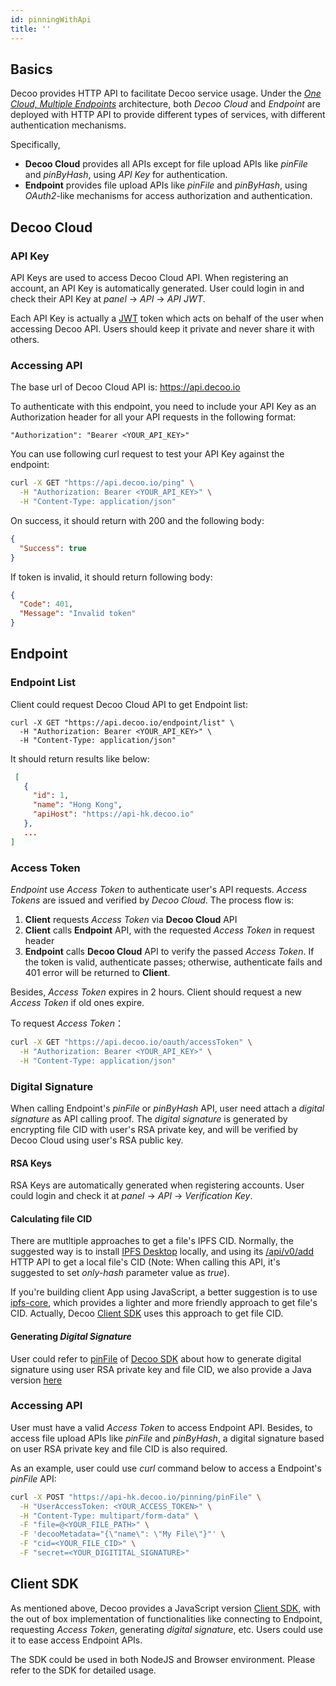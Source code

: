 ```yaml
---
id: pinningWithApi
title: ''
---
```


## Basics

Decoo provides HTTP API to facilitate Decoo service usage. Under the *[One Cloud, Multiple Endpoints](general/architecture.mdx)* architecture, both *Decoo Cloud* and *Endpoint* are deployed with HTTP API to provide different types of services, with different authentication mechanisms. 

Specifically,
- **Decoo Cloud** provides all APIs except for file upload APIs like *pinFile* and *pinByHash*, using *API Key* for authentication.
- **Endpoint** provides file upload APIs like *pinFile* and *pinByHash*, using *OAuth2*-like mechanisms for access authorization and authentication.


## Decoo Cloud

### API Key

API Keys are used to access Decoo Cloud API. When registering an account, an API Key is automatically generated. User could login in and check their API Key at *panel* -> *API* -> *API JWT*.

Each API Key is actually a [JWT](https://jwt.io/) token which acts on behalf of the user when accessing Decoo API. Users should keep it private and never share it with others.

### Accessing API

The base url of Decoo Cloud API is: https://api.decoo.io

To authenticate with this endpoint, you need to include your API Key as an Authorization header for all your API requests in the following format:
```
"Authorization": "Bearer <YOUR_API_KEY>"
```

You can use following curl request to test your API Key against the endpoint:

```bash
curl -X GET "https://api.decoo.io/ping" \
  -H "Authorization: Bearer <YOUR_API_KEY>" \
  -H "Content-Type: application/json"
```

On success, it should return with 200 and the following body:
```json
{
  "Success": true
}
```

If token is invalid, it should return following body:
```json
{
  "Code": 401,
  "Message": "Invalid token"
}
```


## Endpoint

### Endpoint List

Client could request Decoo Cloud API to get Endpoint list:
```
curl -X GET "https://api.decoo.io/endpoint/list" \
  -H "Authorization: Bearer <YOUR_API_KEY>" \
  -H "Content-Type: application/json"
```

It should return results like below:
```json
 [
   {
     "id": 1,
     "name": "Hong Kong",
     "apiHost": "https://api-hk.decoo.io"
   },
   ...
]
```


### Access Token

*Endpoint* use *Access Token* to authenticate user's API requests. *Access Tokens* are issued and verified by *Decoo Cloud*. The process flow is:
1. **Client** requests *Access Token* via **Decoo Cloud** API
2. **Client** calls **Endpoint** API, with the requested *Access Token* in request header
3. **Endpoint** calls **Decoo Cloud** API to verify the passed *Access Token*. If the token is valid, authenticate passes; otherwise, authenticate fails and 401 error will be returned to **Client**.

Besides, *Access Token* expires in 2 hours. Client should request a new *Access Token* if old ones expire.

To request *Access Token*：
```sh
curl -X GET "https://api.decoo.io/oauth/accessToken" \
  -H "Authorization: Bearer <YOUR_API_KEY>" \
  -H "Content-Type: application/json"
```

### Digital Signature

When calling Endpoint's *pinFile* or *pinByHash* API, user need attach a *digital signature* as API calling proof. The *digital signature* is generated by encrypting file CID with user's RSA private key, and will be verified by Decoo Cloud using user's RSA public key.

#### RSA Keys

RSA Keys are automatically generated when registering accounts. User could login and check it at *panel* -> *API* -> *Verification Key*.

#### Calculating file CID

There are mutltiple approaches to get a file's IPFS CID. Normally, the suggested way is to install [IPFS Desktop](https://docs.ipfs.io/install/ipfs-desktop) locally, and using its [/api/v0/add](https://docs.ipfs.io/reference/http/api/#api-v0-add) HTTP API to get a local file's CID (Note: When calling this API, it's suggested to set *only-hash* parameter value as *true*).

If you're building client App using JavaScript, a better suggestion is to use [ipfs-core](https://www.npmjs.com/package/ipfs-core), which provides a lighter and more friendly approach to get file's CID. Actually, Decoo [Client SDK](https://www.npmjs.com/package/@decooio/sdk) uses this approach to get file CID.

#### Generating *Digital Signature*

User could refer to [pinFile](https://github.com/decooio/decoo-sdk/blob/main/packages/sdk/src/pinFile.js) of [Decoo SDK](https://www.npmjs.com/package/@decooio/sdk) about how to generate digital signature using user RSA private key and file CID, we also provide a Java version [here](https://www.npmjs.com/package/@decooio/sdk)

### Accessing API

User must have a valid *Access Token* to access Endpoint API. Besides, to access file upload APIs like *pinFile* and *pinByHash*, a digital signature based on user RSA private key and file CID is also required.

As an example, user could use *curl* command below to access a Endpoint's *pinFile* API:

```sh
curl -X POST "https://api-hk.decoo.io/pinning/pinFile" \
  -H "UserAccessToken: <YOUR_ACCESS_TOKEN>" \
  -H "Content-Type: multipart/form-data" \
  -F "file=@<YOUR_FILE_PATH>" \
  -F 'decooMetadata="{\"name\": \"My File\"}"' \
  -F "cid=<YOUR_FILE_CID>" \
  -F "secret=<YOUR_DIGITITAL_SIGNATURE>"
```

## Client SDK

As mentioned above, Decoo provides a JavaScript version [Client SDK](https://www.npmjs.com/package/@decooio/sdk), with the out of box implementation of functionalities like connecting to Endpoint, requesting *Access Token*, generating *digital signature*, etc. Users could use it to ease access Endpoint APIs. 

The SDK could be used in both NodeJS and Browser environment. Please refer to the SDK for detailed usage.
